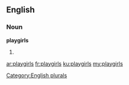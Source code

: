 ==English==

===Noun===
'''playgirls'''

# {{plural of|playgirl}}

[[Category:English plurals]]

[[ar:playgirls]]
[[fr:playgirls]]
[[ku:playgirls]]
[[my:playgirls]]